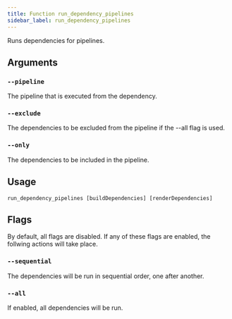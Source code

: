 ```yaml
---
title: Function run_dependency_pipelines
sidebar_label: run_dependency_pipelines
---
```


Runs dependencies for pipelines.

## Arguments

### `--pipeline`

The pipeline that is executed from the dependency.

### `--exclude`

The dependencies to be excluded from the pipeline if the --all flag is used.

### `--only`

The dependencies to be included in the pipeline.

## Usage

```
run_dependency_pipelines [buildDependencies] [renderDependencies]
```

## Flags

By default, all flags are disabled. If any of these flags are enabled, the follwing actions will take place.

### `--sequential`

The dependencies will be run in sequential order, one after another.

### `--all`

If enabled, all dependencies will be run.
